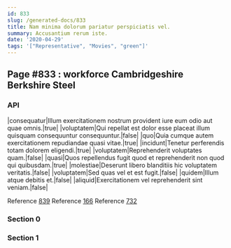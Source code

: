 ```yaml
---
id: 833
slug: /generated-docs/833
title: Nam minima dolorum pariatur perspiciatis vel.
summary: Accusantium rerum iste.
date: '2020-04-29'
tags: '["Representative", "Movies", "green"]'
---
```

## Page #833 : workforce Cambridgeshire Berkshire Steel
<Partial />

### API

|consequatur|Illum exercitationem nostrum provident iure eum odio aut quae omnis.|true|
|voluptatem|Qui repellat est dolor esse placeat illum quisquam consequuntur consequuntur.|false|
|quo|Quia cumque autem exercitationem repudiandae quasi vitae.|true|
|incidunt|Tenetur perferendis totam dolorem eligendi.|true|
|voluptatem|Reprehenderit voluptates quam.|false|
|quasi|Quos repellendus fugit quod et reprehenderit non quod qui quibusdam.|true|
|molestiae|Deserunt libero blanditiis hic voluptatem veritatis.|false|
|voluptatem|Sed quas vel et est fugit.|false|
|quidem|Illum atque debitis et.|false|
|aliquid|Exercitationem vel reprehenderit sint veniam.|false|

Reference [839](/generated-docs/839)
Reference [166](/generated-docs/166)
Reference [732](/generated-docs/732)


### Section 0

### Section 1

